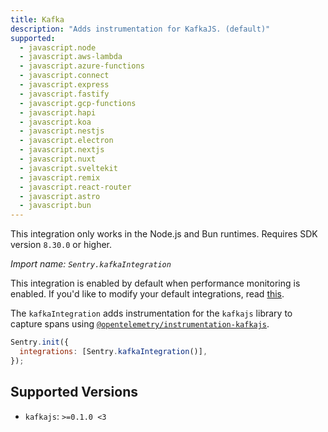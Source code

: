 ```yaml
---
title: Kafka
description: "Adds instrumentation for KafkaJS. (default)"
supported:
  - javascript.node
  - javascript.aws-lambda
  - javascript.azure-functions
  - javascript.connect
  - javascript.express
  - javascript.fastify
  - javascript.gcp-functions
  - javascript.hapi
  - javascript.koa
  - javascript.nestjs
  - javascript.electron
  - javascript.nextjs
  - javascript.nuxt
  - javascript.sveltekit
  - javascript.remix
  - javascript.react-router
  - javascript.astro
  - javascript.bun
---
```


<Alert>

This integration only works in the Node.js and Bun runtimes. Requires SDK version `8.30.0` or higher.

</Alert>

_Import name: `Sentry.kafkaIntegration`_

This integration is enabled by default when performance monitoring is enabled. If you'd like to modify your default integrations, read [this](./../#modifying-default-integrations).

The `kafkaIntegration` adds instrumentation for the `kafkajs` library to capture spans using [`@opentelemetry/instrumentation-kafkajs`](https://www.npmjs.com/package/@opentelemetry/instrumentation-kafkajs).

```JavaScript
Sentry.init({
  integrations: [Sentry.kafkaIntegration()],
});
```

## Supported Versions

- `kafkajs`: `>=0.1.0 <3`
